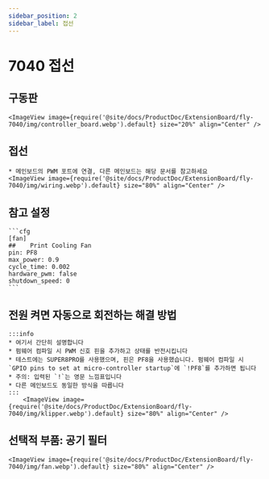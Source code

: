 ```yaml
---
sidebar_position: 2
sidebar_label: 접선
---
```


# 7040 접선

## 구동판

    <ImageView image={require('@site/docs/ProductDoc/ExtensionBoard/fly-7040/img/controller_board.webp').default} size="20%" align="Center" />


## 접선

    * 메인보드의 PWM 포트에 연결, 다른 메인보드는 해당 문서를 참고하세요
    <ImageView image={require('@site/docs/ProductDoc/ExtensionBoard/fly-7040/img/wiring.webp').default} size="80%" align="Center" />

## 참고 설정

    ```cfg
    [fan]
    ##    Print Cooling Fan 
    pin: PF8
    max_power: 0.9
    cycle_time: 0.002
    hardware_pwm: false
    shutdown_speed: 0
    ```

## 전원 켜면 자동으로 회전하는 해결 방법

    :::info
    * 여기서 간단히 설명합니다
    * 펌웨어 컴파일 시 PWM 신호 핀을 추가하고 상태를 반전시킵니다
    * 테스트에는 SUPER8PRO를 사용했으며, 핀은 PF8을 사용했습니다. 펌웨어 컴파일 시 `GPIO pins to set at micro-controller startup`에 `!PF8`를 추가하면 됩니다
    * 주의: 입력된 `!`는 영문 느낌표입니다
    * 다른 메인보드도 동일한 방식을 따릅니다
    :::
        <ImageView image={require('@site/docs/ProductDoc/ExtensionBoard/fly-7040/img/klipper.webp').default} size="80%" align="Center" />


## 선택적 부품: 공기 필터

    <ImageView image={require('@site/docs/ProductDoc/ExtensionBoard/fly-7040/img/fan.webp').default} size="80%" align="Center" />